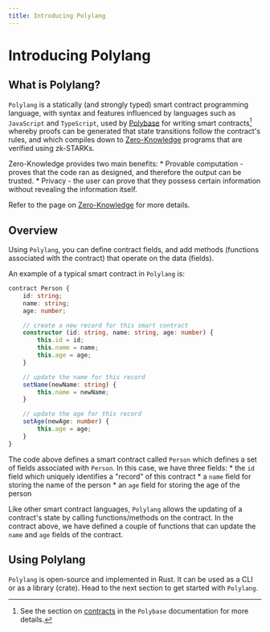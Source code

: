 ```yaml
---
title: Introducing Polylang
---
```


# Introducing Polylang
 
 ## What is Polylang?

`Polylang` is a statically (and strongly typed) smart contract programming language, with syntax and features influenced by languages such as `JavaScript` and `TypeScript`, used by [Polybase](https://polybase.xyz/) for writing smart contracts[^1] 
whereby proofs can be generated that state transitions follow the contract's rules, and which compiles down to [Zero-Knowledge](https://en.wikipedia.org/wiki/Zero-knowledge_proof) programs that are verified using zk-STARKs.

Zero-Knowledge provides two main benefits:
    * Provable computation - proves that the code ran as designed, and therefore the output can be trusted.
    * Privacy - the user can prove that they possess certain information without revealing the information itself.

Refer to the page on [Zero-Knowledge](/docs/zk-proofs/what-is-zk) for more details.

## Overview

Using `Polylang`, you can define contract fields, and add methods (functions associated with the contract) that operate on the data (fields).

An example of a typical smart contract in `Polylang` is:

```typescript
contract Person {
    id: string;
    name: string;
    age: number;

    // create a new record for this smart contract
    constructor (id: string, name: string, age: number) {
        this.id = id;
        this.name = name;
        this.age = age;
    }

    // update the name for this record
    setName(newName: string) {
        this.name = newName;
    }

    // update the age for this record
    setAge(newAge: number) {
        this.age = age;
    }
}
```

The code above defines a smart contract called `Person` which defines a set of fields associated with `Person`. In this case, we have three fields: 
    * the `id` field which uniquely identifies a "record" of this contract
    * a `name` field for storing the name of the person 
    * an `age` field for storing the age of the person

Like other smart contract languages, `Polylang` allows the updating of a contract's state by calling functions/methods on the contract.
In the contract above, we have defined a couple of functions that can update the `name` and `age` fields of the contract.

## Using Polylang

`Polylang` is open-source and implemented in Rust. It can be used as a CLI or as a library (crate). Head to the next section to get started with `Polylang`.

[^1]: See the section on [contracts](https://polybase.xyz/docs/collections) in the `Polybase` documentation for more details.

